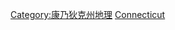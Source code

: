 {{Commonscat|Rivers of Connecticut}}

[[Category:康乃狄克州地理|Category:康乃狄克州地理]]
[[Category:美國各州河流|Connecticut]]